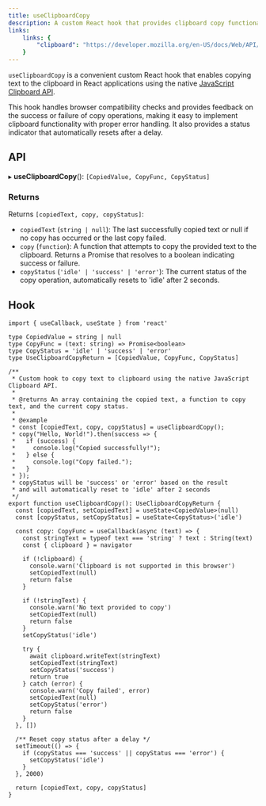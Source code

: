 ```yaml
---
title: useClipboardCopy
description: A custom React hook that provides clipboard copy functionality.
links:
    links: {
        "clipboard": "https://developer.mozilla.org/en-US/docs/Web/API/Clipboard_API"
    }
---
```


`useClipboardCopy` is a convenient custom React hook that enables copying text to the clipboard in React applications using the native [JavaScript Clipboard API](https://developer.mozilla.org/en-US/docs/Web/API/Clipboard_API).

This hook handles browser compatibility checks and provides feedback on the success or failure of copy operations, making it easy to implement clipboard functionality with proper error handling. It also provides a status indicator that automatically resets after a delay.

<ComponentPreview name="use-clipboard-copy"/>

## API
▸ **useClipboardCopy**(): `[CopiedValue, CopyFunc, CopyStatus]`

### Returns
Returns `[copiedText, copy, copyStatus]`:

- `copiedText` (`string | null`): The last successfully copied text or null if no copy has occurred or the last copy failed.
- `copy` (`function`): A function that attempts to copy the provided text to the clipboard. Returns a Promise that resolves to a boolean indicating success or failure.
- `copyStatus` (`'idle' | 'success' | 'error'`): The current status of the copy operation, automatically resets to 'idle' after 2 seconds.

## Hook

```tsx
import { useCallback, useState } from 'react'

type CopiedValue = string | null
type CopyFunc = (text: string) => Promise<boolean>
type CopyStatus = 'idle' | 'success' | 'error'
type UseClipboardCopyReturn = [CopiedValue, CopyFunc, CopyStatus]

/**
 * Custom hook to copy text to clipboard using the native JavaScript Clipboard API.
 * 
 * @returns An array containing the copied text, a function to copy text, and the current copy status.
 * 
 * @example
 * const [copiedText, copy, copyStatus] = useClipboardCopy();
 * copy("Hello, World!").then(success => {
 *   if (success) {
 *     console.log("Copied successfully!");
 *   } else {
 *     console.log("Copy failed.");
 *   }
 * });
 * copyStatus will be 'success' or 'error' based on the result
 * and will automatically reset to 'idle' after 2 seconds
 */
export function useClipboardCopy(): UseClipboardCopyReturn {
  const [copiedText, setCopiedText] = useState<CopiedValue>(null)
  const [copyStatus, setCopyStatus] = useState<CopyStatus>('idle')

  const copy: CopyFunc = useCallback(async (text) => {
    const stringText = typeof text === 'string' ? text : String(text)
    const { clipboard } = navigator

    if (!clipboard) {
      console.warn('Clipboard is not supported in this browser')
      setCopiedText(null)
      return false
    }

    if (!stringText) {
      console.warn('No text provided to copy')
      setCopiedText(null)
      return false
    }
    setCopyStatus('idle')

    try {
      await clipboard.writeText(stringText)
      setCopiedText(stringText)
      setCopyStatus('success')
      return true
    } catch (error) {
      console.warn('Copy failed', error)
      setCopiedText(null)
      setCopyStatus('error')
      return false
    }
  }, [])

  /** Reset copy status after a delay */
  setTimeout(() => {
    if (copyStatus === 'success' || copyStatus === 'error') {
      setCopyStatus('idle')
    }
  }, 2000)

  return [copiedText, copy, copyStatus]
}
```